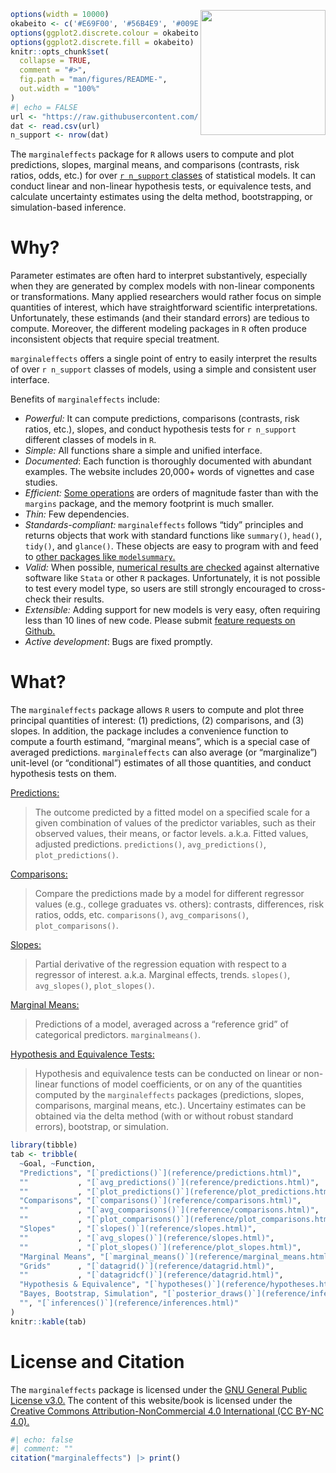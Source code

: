 
<img src="https://user-images.githubusercontent.com/987057/134899484-e3392510-2e94-4c39-9830-53356fa5feed.png" align="right" alt="" width="200" />

<!--
[![Codecov test coverage](https://codecov.io/gh/vincentarelbundock/marginaleffects/branch/main/graph/badge.svg)](https://app.codecov.io/gh/vincentarelbundock/marginaleffects?branch=main)
[![R-CMD-check](https://github/To cl.com/vincentarelbundock/marginaleffects/workflows/R-CMD-check/badge.svg)](https://github.com/vincentarelbundock/marginaleffects/actions)
[![CRAN status](https://www.r-pkg.org/badges/version/marginaleffects)](https://CRAN.R-project.org/package=marginaleffects)
[![status](https://tinyverse.netlify.com/badge/marginaleffects)](https://CRAN.R-project.org/package=marginaleffects)
-->

```r
options(width = 10000)
okabeito <- c('#E69F00', '#56B4E9', '#009E73', '#F0E442', '#0072B2', '#D55E00', '#CC79A7', '#999999', '#000000')
options(ggplot2.discrete.colour = okabeito)
options(ggplot2.discrete.fill = okabeito)
knitr::opts_chunk$set(
  collapse = TRUE,
  comment = "#>",
  fig.path = "man/figures/README-",
  out.width = "100%"
)
#| echo = FALSE
url <- "https://raw.githubusercontent.com/vincentarelbundock/marginaleffects/main/data-raw/supported_models.csv"
dat <- read.csv(url)
n_support <- nrow(dat)
```

The `marginaleffects` package for `R` allows users to compute and plot predictions, slopes, marginal means, and comparisons (contrasts, risk ratios, odds, etc.) for over [`r n_support` classes](articles/supported_models.html) of statistical models. It can conduct linear and non-linear hypothesis tests, or equivalence tests, and calculate uncertainty estimates using the delta method, bootstrapping, or simulation-based inference.

# Why?

Parameter estimates are often hard to interpret substantively, especially when they are generated by complex models with non-linear components or transformations. Many applied researchers would rather focus on simple quantities of interest, which have straightforward scientific interpretations. Unfortunately, these estimands (and their standard errors) are tedious to compute. Moreover, the different modeling packages in `R` often produce inconsistent objects that require special treatment.

`marginaleffects` offers a single point of entry to easily interpret the results of over `r n_support` classes of models, using a simple and consistent user interface.

Benefits of `marginaleffects` include:

* _Powerful:_ It can compute predictions, comparisons (contrasts, risk ratios, etc.), slopes, and conduct hypothesis tests for `r n_support` different classes of models in `R`.
* _Simple:_ All functions share a simple and unified interface.
* _Documented_: Each function is thoroughly documented with abundant examples. The website includes 20,000+ words of vignettes and case studies.
* _Efficient:_ [Some operations](articles/performance.html) are orders of magnitude faster than with the `margins` package, and the memory footprint is much smaller.
* _Thin:_ Few dependencies.
* _Standards-compliant:_ `marginaleffects` follows "tidy" principles and returns objects that work with standard functions like `summary()`, `head()`, `tidy()`, and `glance()`. These objects are easy to program with and feed to [other packages like `modelsummary`.](https://vincentarelbundock.github.io/modelsummary/) 
* _Valid:_  When possible, [numerical results are checked](articles/supported_models.html) against alternative software like `Stata` or other `R` packages. Unfortunately, it is not possible to test every model type, so users are still strongly encouraged to cross-check their results.
* _Extensible:_ Adding support for new models is very easy, often requiring less than 10 lines of new code. Please submit [feature requests on Github.](https://github.com/vincentarelbundock/marginaleffects/issues)
* _Active development_: Bugs are fixed promptly.

# What?

The `marginaleffects` package allows `R` users to compute and plot three principal quantities of interest: (1) predictions, (2) comparisons, and (3) slopes. In addition, the package includes a convenience function to compute a fourth estimand, "marginal means", which is a special case of averaged predictions. `marginaleffects` can also average (or "marginalize") unit-level (or "conditional") estimates of all those quantities, and conduct hypothesis tests on them.

[Predictions:](articles/predictions.html)

> The outcome predicted by a fitted model on a specified scale for a given combination of values of the predictor variables, such as their observed values, their means, or factor levels. a.k.a. Fitted values, adjusted predictions. `predictions()`, `avg_predictions()`, `plot_predictions()`.

[Comparisons:](articles/comparisons.html)

> Compare the predictions made by a model for different regressor values (e.g., college graduates vs. others): contrasts, differences, risk ratios, odds, etc. `comparisons()`, `avg_comparisons()`, `plot_comparisons()`.

[Slopes:](articles/slopes.html) 

> Partial derivative of the regression equation with respect to a regressor of interest. a.k.a. Marginal effects, trends. `slopes()`, `avg_slopes()`, `plot_slopes()`.

[Marginal Means:](articles/marginalmeans.html) 

> Predictions of a model, averaged across a "reference grid" of categorical predictors. `marginalmeans()`.

[Hypothesis and Equivalence Tests:](articles/hypothesis.html)

> Hypothesis and equivalence tests can be conducted on linear or non-linear functions of model coefficients, or on any of the quantities computed by the `marginaleffects` packages (predictions, slopes, comparisons, marginal means, etc.). Uncertainy estimates can be obtained via the delta method (with or without robust standard errors), bootstrap, or simulation.

```r
library(tibble)
tab <- tribble(
  ~Goal, ~Function,
  "Predictions", "[`predictions()`](reference/predictions.html)",
  ""           , "[`avg_predictions()`](reference/predictions.html)",
  ""           , "[`plot_predictions()`](reference/plot_predictions.html)",
  "Comparisons", "[`comparisons()`](reference/comparisons.html)",
  ""           , "[`avg_comparisons()`](reference/comparisons.html)",
  ""           , "[`plot_comparisons()`](reference/plot_comparisons.html)",
  "Slopes"     , "[`slopes()`](reference/slopes.html)",
  ""           , "[`avg_slopes()`](reference/slopes.html)",
  ""           , "[`plot_slopes()`](reference/plot_slopes.html)",
  "Marginal Means", "[`marginal_means()`](reference/marginal_means.html)",
  "Grids"      , "[`datagrid()`](reference/datagrid.html)",
  ""           , "[`datagridcf()`](reference/datagrid.html)",
  "Hypothesis & Equivalence", "[`hypotheses()`](reference/hypotheses.html)",
  "Bayes, Bootstrap, Simulation", "[`posterior_draws()`](reference/inferences.html)",
  "", "[`inferences()`](reference/inferences.html)"
)
knitr::kable(tab)
```

# License and Citation

The `marginaleffects` package is licensed under the [GNU General Public License v3.0.](https://www.gnu.org/licenses/gpl-3.0.en.html) The content of this website/book is licensed under the [Creative Commons Attribution-NonCommercial 4.0 International (CC BY-NC 4.0).](https://creativecommons.org/licenses/by-nc/4.0/)


```r
#| echo: false
#| comment: ""
citation("marginaleffects") |> print()
```
